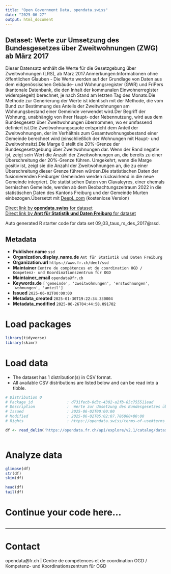 ```yaml
---
title: "Open Government Data, opendata.swiss"
date: "2025-06-27"
output: html_document
---
```


## Dataset: Werte zur Umsetzung des Bundesgesetzes über Zweitwohnungen (ZWG) ab März 2017

Dieser Datensatz enthält die Werte für die Gesetzgebung über Zweitwohnungen (LRS), ab März 2017.Anmerkungen:Informationen ohne öffentlichen Glauben - Die Werte werden auf der Grundlage von Daten aus dem eidgenössischen Gebäude- und Wohnungsregister (GWR) und FriPers (kantonale Datenbank, die den Inhalt der kommunalen Einwohnerregister widerspiegelt) berechnet, je nach Stand am letzten Tag des Monats.Die Methode zur Generierung der Werte ist identisch mit der Methode, die vom Bund zur Bestimmung des Anteils der Zweitwohnungen am Wohnungsbestand einer Gemeinde verwendet wird.Der Begriff der Wohnung, unabhängig von ihrer Haupt- oder Nebennutzung, wird aus dem Bundesgesetz über Zweitwohnungen übernommen, wo er umfassend definiert ist.Die Zweitwohnungsquote entspricht dem Anteil der Zweitwohnungen, der im Verhältnis zum Gesamtwohnungsbestand einer Gemeinde berechnet wird (einschließlich der Wohnungen mit Haupt- und Zweitwohnsitz).Die Marge 0 stellt die 20%-Grenze der Bundesgesetzgebung über Zweitwohnungen dar. Wenn der Rand negativ ist, zeigt sein Wert die Anzahl der Zweitwohnungen an, die bereits zu einer Überschreitung der 20%-Grenze führen. Umgekehrt, wenn die Marge positiv ist, zeigt sie die Anzahl der Zweitwohnungen an, die zu einer Überschreitung dieser Grenze führen würden.Die statistischen Daten der fusionierenden Freiburger Gemeinden werden rückwirkend in die neue Gemeinde integriert. Die statistischen Daten von Clavaleyres, einer ehemals bernischen Gemeinde, werden ab dem Beobachtungszeitraum 2022 in die statistischen Daten des Kantons Freiburg und der Gemeinde Murten einbezogen.Übersetzt mit [DeepL.com](https://www.deepl.com?utm_campaign=product&utm_source=web_translator&utm_medium=web&utm_content=copy_free_translation) (kostenlose Version)

[Direct link by **opendata.swiss** for dataset](https://opendata.swiss/de/dataset/werte-zur-umsetzung-des-bundesgesetzes-uber-zweitwohnungen-zwg-ab-marz-2017)<br>
[Direct link by **Amt für Statistik und Daten Freiburg** for dataset](https://opendata.fr.ch/explore/dataset/09_03_taux_rs_des_2017/)

Auto generated R starter code for data set 09_03_taux_rs_des_2017@ssd.

## Metadata

- **Publisher.name** `ssd`
- **Organization.display_name.de** `Amt für Statistik und Daten Freiburg`
- **Organization.url** `https://www.fr.ch/deef/ssd`
- **Maintainer** `Centre de compétences et de coordination OGD / Kompetenz- und Koordinationszentrum für OGD`
- **Maintainer_email** `opendata@fr.ch`
- **Keywords.de** `['gemeinde', 'zweitwohnungen', 'erstwohnungen', 'wohnungen', 'anteil']`
- **Issued** `2025-06-02T00:00:00`
- **Metadata_created** `2025-01-30T19:22:34.330004`
- **Metadata_modified** `2025-06-26T04:44:58.091702`


# Load packages

```r

library(tidyverse)
library(skimr)

```

# Load data

-   The dataset has 1 distribution(s) in CSV format.
-   All available CSV distributions are listed below and can be read into a tibble.

```r

# Distribution 0
# Package_id               : d731fecb-0d3c-4302-a2fb-85c755511ead
# Description              :  Werte zur Umsetzung des Bundesgesetzes über Zweitwohnungen (ZWG) ab März 2017 (csv)
# Issued                   : 2025-06-02T00:00:00
# Modified                 : 2025-06-02T05:02:07.786000+00:00
# Rights                   : https://opendata.swiss/terms-of-use#terms_by

df <- read_delim('https://opendata.fr.ch/api/explore/v2.1/catalog/datasets/09_03_taux_rs_des_2017/exports/csv?use_labels=true')



```

# Analyze data

```r

glimpse(df)
str(df)
skim(df)

head(df)
tail(df)

```

# Continue your code here...

```r

```

------------------------------------------------------------------------

# Contact

opendata@fr.ch | Centre de compétences et de coordination OGD / Kompetenz- und Koordinationszentrum für OGD
